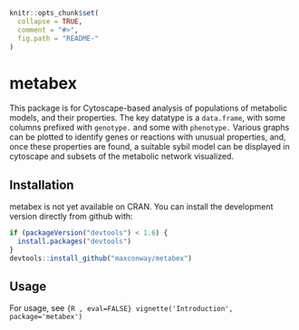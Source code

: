 <!-- README.md is generated from README.Rmd. Please edit that file -->

```r
knitr::opts_chunk$set(
  collapse = TRUE,
  comment = "#>",
  fig.path = "README-"
)
```

metabex
========================
This package is for Cytoscape-based analysis of populations of metabolic models, and their properties.
The key datatype is a `data.frame`, with some columns prefixed with `genotype.` and some with `phenotype.`
Various graphs can be plotted to identify genes or reactions with unusual properties, and, once these properties are found, a suitable sybil model can be displayed in cytoscape and subsets of the metabolic network visualized.

## Installation

metabex is not yet available on CRAN. You can install the development version directly from github with:

```R
if (packageVersion("devtools") < 1.6) {
  install.packages("devtools")
}
devtools::install_github("maxconway/metabex")
```

## Usage

For usage, see `{R , eval=FALSE} vignette('Introduction', package='metabex')`